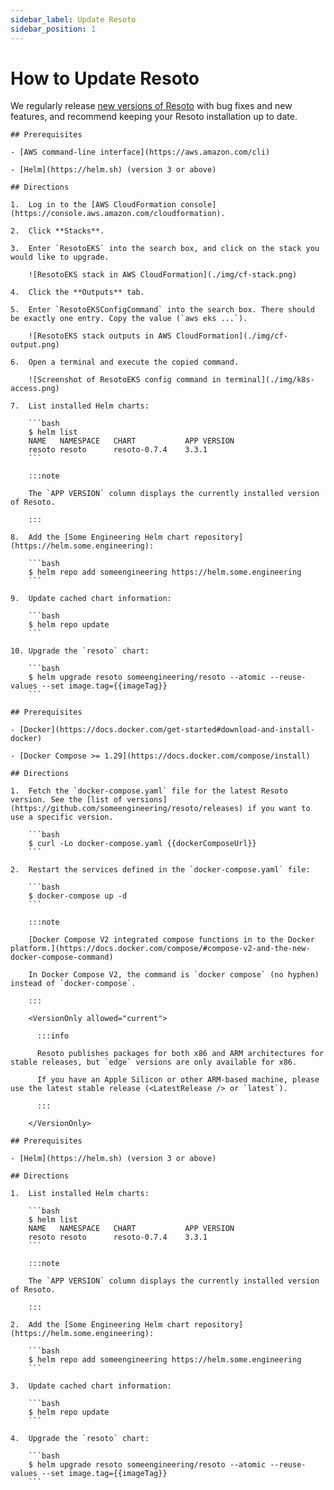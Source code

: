 ```yaml
---
sidebar_label: Update Resoto
sidebar_position: 1
---
```


# How to Update Resoto

We regularly release [new versions of Resoto](/releases) with bug fixes and new features, and recommend keeping your Resoto installation up to date.

<Tabs groupId="install-method" querystring>
  <TabItem value="aws" label="AWS">

    ## Prerequisites

    - [AWS command-line interface](https://aws.amazon.com/cli)

    - [Helm](https://helm.sh) (version 3 or above)

    ## Directions

    1.  Log in to the [AWS CloudFormation console](https://console.aws.amazon.com/cloudformation).

    2.  Click **Stacks**.

    3.  Enter `ResotoEKS` into the search box, and click on the stack you would like to upgrade.

        ![ResotoEKS stack in AWS CloudFormation](./img/cf-stack.png)

    4.  Click the **Outputs** tab.

    5.  Enter `ResotoEKSConfigCommand` into the search box. There should be exactly one entry. Copy the value (`aws eks ...`).

        ![ResotoEKS stack outputs in AWS CloudFormation](./img/cf-output.png)

    6.  Open a terminal and execute the copied command.

        ![Screenshot of ResotoEKS config command in terminal](./img/k8s-access.png)

    7.  List installed Helm charts:

        ```bash
        $ helm list
        ​NAME  	NAMESPACE	CHART       	APP VERSION
        ​resoto	resoto   	resoto-0.7.4	3.3.1
        ```

        :::note

        The `APP VERSION` column displays the currently installed version of Resoto.

        :::

    8.  Add the [Some Engineering Helm chart repository](https://helm.some.engineering):

        ```bash
        $ helm repo add someengineering https://helm.some.engineering
        ```

    9.  Update cached chart information:

        ```bash
        $ helm repo update
        ```

    10. Upgrade the `resoto` chart:

        ```bash
        $ helm upgrade resoto someengineering/resoto --atomic --reuse-values --set image.tag={{imageTag}}
        ```

  </TabItem>
  <TabItem value="docker" label="Docker">

    ## Prerequisites

    - [Docker](https://docs.docker.com/get-started#download-and-install-docker)

    - [Docker Compose >= 1.29](https://docs.docker.com/compose/install)

    ## Directions

    1.  Fetch the `docker-compose.yaml` file for the latest Resoto version. See the [list of versions](https://github.com/someengineering/resoto/releases) if you want to use a specific version.

        ```bash
        $ curl -Lo docker-compose.yaml {{dockerComposeUrl}}
        ```

    2.  Restart the services defined in the `docker-compose.yaml` file:

        ```bash
        $ docker-compose up -d
        ```

        :::note

        [Docker Compose V2 integrated compose functions in to the Docker platform.](https://docs.docker.com/compose/#compose-v2-and-the-new-docker-compose-command)

        In Docker Compose V2, the command is `docker compose` (no hyphen) instead of `docker-compose`.

        :::

        <VersionOnly allowed="current">

          :::info

          Resoto publishes packages for both x86 and ARM architectures for stable releases, but `edge` versions are only available for x86.

          If you have an Apple Silicon or other ARM-based machine, please use the latest stable release (<LatestRelease /> or `latest`).

          :::

        </VersionOnly>

  </TabItem>
  <TabItem value="kubernetes" label="Kubernetes">

    ## Prerequisites

    - [Helm](https://helm.sh) (version 3 or above)

    ## Directions

    1.  List installed Helm charts:

        ```bash
        $ helm list
        ​NAME  	NAMESPACE	CHART       	APP VERSION
        ​resoto	resoto   	resoto-0.7.4	3.3.1
        ```

        :::note

        The `APP VERSION` column displays the currently installed version of Resoto.

        :::

    2.  Add the [Some Engineering Helm chart repository](https://helm.some.engineering):

        ```bash
        $ helm repo add someengineering https://helm.some.engineering
        ```

    3.  Update cached chart information:

        ```bash
        $ helm repo update
        ```

    4.  Upgrade the `resoto` chart:

        ```bash
        $ helm upgrade resoto someengineering/resoto --atomic --reuse-values --set image.tag={{imageTag}}
        ```

  </TabItem>
</Tabs>
